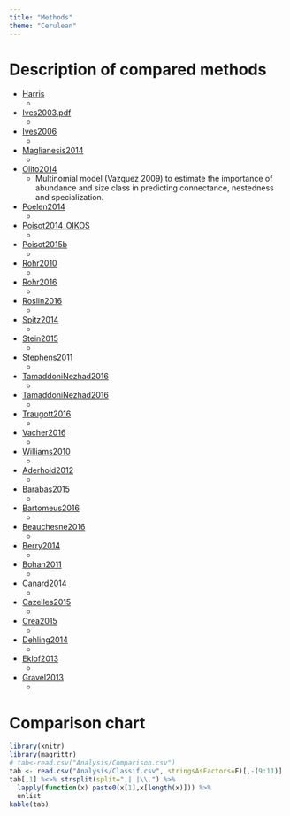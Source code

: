 ```yaml
---
title: "Methods"
theme: "Cerulean"
---
```


# Description of compared methods

* [Harris](refs/Harris2015.pdf)
     -

* [Ives2003.pdf](refs/Ives2003.pdf)
     -

* [Ives2006](refs/Ives2006.pdf)
     -

* [Maglianesis2014](refs/Maglianesis2014.pdf)
     -

* [Olito2014](refs/Olito2014.pdf)
     - Multinomial model (Vazquez 2009) to estimate the importance of abundance and size class in predicting connectance, nestedness and specialization.

* [Poelen2014](refs/Poelen2014.pdf)
     -

* [Poisot2014_OIKOS](refs/Poisot2014_OIKOS.pdf)
     -

* [Poisot2015b](refs/Poisot2015b.pdf)
     -

* [Rohr2010](refs/Rohr2010.pdf)
     -

* [Rohr2016](refs/Rohr2016.pdf)
     -

* [Roslin2016](refs/Roslin2016.pdf)
     -

* [Spitz2014](refs/Spitz2014.pdf)
     -

* [Stein2015](refs/Stein2015.pdf)
     -

* [Stephens2011](refs/Stephens2011.PDF)
     -

* [TamaddoniNezhad2016](refs/Tamaddoni-Nezhad2016.pdf)
     -

* [TamaddoniNezhad2016](refs/Tamaddoni-Nezhad2015.pdf)
     -

* [Traugott2016](refs/Traugott2016.pdf)
     -

* [Vacher2016](refs/Vacher2016.pdf)
     -

* [Williams2010](refs/Williams2010.pdf)
     -

* [Aderhold2012](refs/Aderhold2012.pdf)
     -

* [Barabas2015](refs/Barabas2015.pdf)
     -

* [Bartomeus2016](refs/Bartomeus2016.pdf)
     -

* [Beauchesne2016](refs/Beauchesne2016.pdf)
     -

* [Berry2014](refs/Berry2014.pdf)
     -

* [Bohan2011](refs/Bohan2011.pdf)
     -

* [Canard2014](refs/Canard2014.pdf)
     -

* [Cazelles2015](refs/Cazelles2015.pdf)
     -

* [Crea2015](refs/Crea2015.pdf)
     -

* [Dehling2014](refs/Dehling2014.pdf)
     -

* [Eklof2013](refs/Eklof2013.pdf)
     -

* [Gravel2013](refs/Gravel2013.pdf)
     -


# Comparison chart

```r
library(knitr)
library(magrittr)
# tab<-read.csv("Analysis/Comparison.csv")
tab <- read.csv("Analysis/Classif.csv", stringsAsFactors=F)[,-(9:11)]
tab[,1] %<>% strsplit(split=",| |\\.") %>%
  lapply(function(x) paste0(x[1],x[length(x)])) %>%
  unlist
kable(tab)
```
